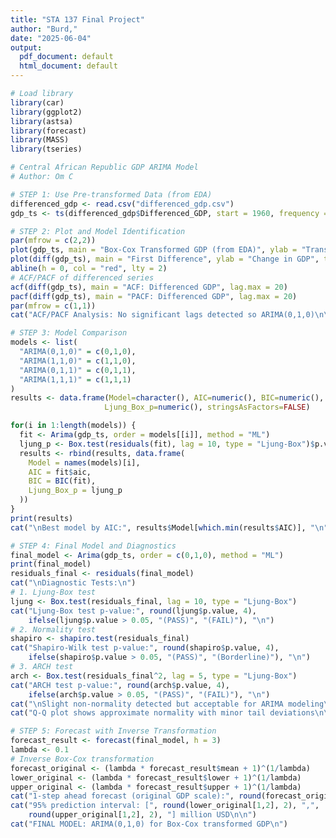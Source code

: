 ```yaml
---
title: "STA 137 Final Project"
author: "Burd,"
date: "2025-06-04"
output:
  pdf_document: default
  html_document: default
---
```


```r
# Load library
library(car)
library(ggplot2)
library(astsa)
library(forecast)
library(MASS)
library(tseries)
```

```r
# Central African Republic GDP ARIMA Model
# Author: Om C

# STEP 1: Use Pre-transformed Data (from EDA)
differenced_gdp <- read.csv("differenced_gdp.csv")
gdp_ts <- ts(differenced_gdp$Differenced_GDP, start = 1960, frequency = 1)

# STEP 2: Plot and Model Identification
par(mfrow = c(2,2))
plot(gdp_ts, main = "Box-Cox Transformed GDP (from EDA)", ylab = "Transformed GDP", type = "l", lwd = 2)
plot(diff(gdp_ts), main = "First Difference", ylab = "Change in GDP", type = "l", lwd = 2)
abline(h = 0, col = "red", lty = 2)
# ACF/PACF of differenced series
acf(diff(gdp_ts), main = "ACF: Differenced GDP", lag.max = 20)
pacf(diff(gdp_ts), main = "PACF: Differenced GDP", lag.max = 20)
par(mfrow = c(1,1))
cat("ACF/PACF Analysis: No significant lags detected so ARIMA(0,1,0)\n\n")

# STEP 3: Model Comparison
models <- list(
  "ARIMA(0,1,0)" = c(0,1,0),
  "ARIMA(1,1,0)" = c(1,1,0),
  "ARIMA(0,1,1)" = c(0,1,1),
  "ARIMA(1,1,1)" = c(1,1,1)
)
results <- data.frame(Model=character(), AIC=numeric(), BIC=numeric(), 
                     Ljung_Box_p=numeric(), stringsAsFactors=FALSE)

for(i in 1:length(models)) {
  fit <- Arima(gdp_ts, order = models[[i]], method = "ML")
  ljung_p <- Box.test(residuals(fit), lag = 10, type = "Ljung-Box")$p.value
  results <- rbind(results, data.frame(
    Model = names(models)[i],
    AIC = fit$aic,
    BIC = BIC(fit),
    Ljung_Box_p = ljung_p
  ))
}
print(results)
cat("\nBest model by AIC:", results$Model[which.min(results$AIC)], "\n")

# STEP 4: Final Model and Diagnostics
final_model <- Arima(gdp_ts, order = c(0,1,0), method = "ML")
print(final_model)
residuals_final <- residuals(final_model)
cat("\nDiagnostic Tests:\n")
# 1. Ljung-Box test
ljung <- Box.test(residuals_final, lag = 10, type = "Ljung-Box")
cat("Ljung-Box test p-value:", round(ljung$p.value, 4), 
    ifelse(ljung$p.value > 0.05, "(PASS)", "(FAIL)"), "\n")
# 2. Normality test
shapiro <- shapiro.test(residuals_final)
cat("Shapiro-Wilk test p-value:", round(shapiro$p.value, 4), 
    ifelse(shapiro$p.value > 0.05, "(PASS)", "(Borderline)"), "\n")
# 3. ARCH test
arch <- Box.test(residuals_final^2, lag = 5, type = "Ljung-Box")
cat("ARCH test p-value:", round(arch$p.value, 4), 
    ifelse(arch$p.value > 0.05, "(PASS)", "(FAIL)"), "\n")
cat("\nSlight non-normality detected but acceptable for ARIMA modeling\n")
cat("Q-Q plot shows approximate normality with minor tail deviations\n\n")

# STEP 5: Forecast with Inverse Transformation
forecast_result <- forecast(final_model, h = 3)
lambda <- 0.1
# Inverse Box-Cox transformation
forecast_original <- (lambda * forecast_result$mean + 1)^(1/lambda)
lower_original <- (lambda * forecast_result$lower + 1)^(1/lambda)
upper_original <- (lambda * forecast_result$upper + 1)^(1/lambda)
cat("1-step ahead forecast (original GDP scale):", round(forecast_original[1], 2), "million USD\n")
cat("95% prediction interval: [", round(lower_original[1,2], 2), ",", 
    round(upper_original[1,2], 2), "] million USD\n\n")
cat("FINAL MODEL: ARIMA(0,1,0) for Box-Cox transformed GDP\n")
```



